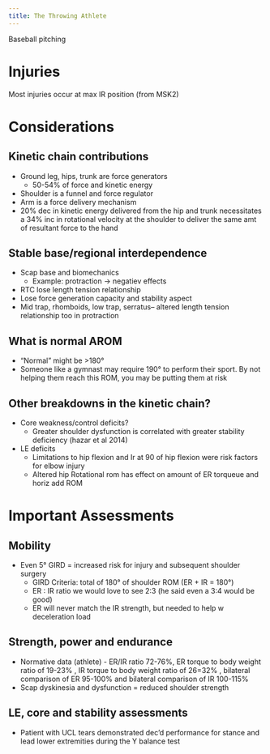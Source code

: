 ```yaml
---
title: The Throwing Athlete
---
```


Baseball pitching



# Injuries

Most injuries occur at max IR position (from MSK2)



# Considerations

## Kinetic chain contributions

- Ground leg, hips, trunk are force generators
    - 50-54% of force and kinetic energy
- Shoulder is a funnel and force regulator 
- Arm is a force delivery mechanism
- 20% dec in kinetic energy delivered from the hip and trunk necessitates a 34% inc in rotational velocity at the shoulder to deliver the same amt of resultant force to the hand


## Stable base/regional interdependence

- Scap base and biomechanics 
    - Example: protraction → negatiev effects
- RTC lose length tension relationship
- Lose force generation capacity and stability aspect
- Mid trap, rhomboids, low trap, serratus– altered length tension relationship too in protraction


## What is normal AROM

- “Normal” might be >180°
- Someone like a gymnast may require 190° to perform their sport.  By not helping them reach this ROM, you may be putting them at risk

## Other breakdowns in the kinetic chain?

- Core weakness/control deficits?
    - Greater shoulder dysfunction is correlated with greater stability deficiency (hazar et al 2014)
- LE deficits
    - Limitations to hip flexion and Ir at 90 of hip flexion were risk factors for elbow injury
    - Altered hip Rotational rom has effect on amount of ER torqueue and horiz add ROM


# Important Assessments


## Mobility

- Even 5° GIRD = increased risk for injury and subsequent shoulder surgery
    - GIRD Criteria: total of 180° of shoulder ROM (ER + IR = 180°)
    - ER : IR ratio we would love to see 2:3 (he said even a 3:4 would be good) 
    - ER will never match the IR strength, but needed to help w deceleration load

## Strength, power and endurance

- Normative data (athlete) - ER/IR ratio 72-76%, ER torque to body weight ratio of 19-23% , IR torque to body weight ratio of 26=32% , bilateral comparison of ER 95-100% and bilateral comparison of IR 100-115%
- Scap dyskinesia and dysfunction = reduced shoulder strength

## LE, core and stability assessments

- Patient with UCL tears demonstrated dec’d performance for stance and lead lower extremities during the Y balance test
